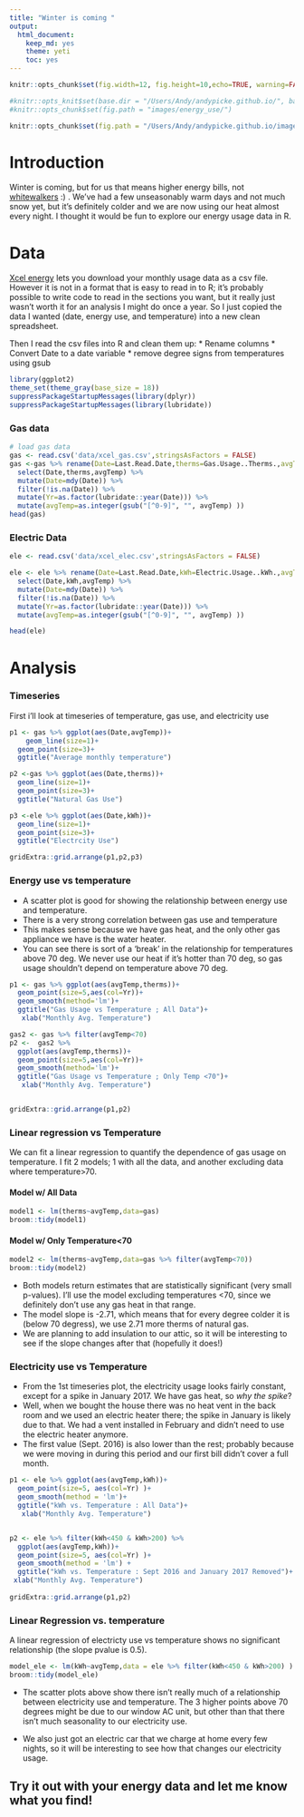 ```yaml
---
title: "Winter is coming "
output: 
  html_document: 
    keep_md: yes
    theme: yeti
    toc: yes
---
```


```r
knitr::opts_chunk$set(fig.width=12, fig.height=10,echo=TRUE, warning=FALSE, message=FALSE)

#knitr::opts_knit$set(base.dir = "/Users/Andy/andypicke.github.io/", base.url = "/")
#knitr::opts_chunk$set(fig.path = "images/energy_use/")

knitr::opts_chunk$set(fig.path = "/Users/Andy/andypicke.github.io/images/energy_use/")

```
      
# Introduction

Winter is coming, but for us that means higher energy bills, not [whitewalkers](http://gameofthrones.wikia.com/wiki/White_Walkers) :) . We've had a few unseasonably warm days and not much snow yet, but it's definitely colder and we are now using our heat almost every night. I thought it would be fun to explore our energy usage data in R. 


# Data
[Xcel energy](https://www.xcelenergy.com/) lets you download your monthly usage data as a csv file. However it is not in a format that is easy to read in to R; it's probably possible to write code to read in the sections you want, but it really just wasn't worth it for an analysis I might do once a year. So I just copied the data I wanted (date, energy use, and temperature) into a new clean spreadsheet.

Then I read the csv files into R and clean them up:
* Rename columns
* Convert Date to a date variable
* remove degree signs from temperatures using gsub



```r
library(ggplot2)
theme_set(theme_gray(base_size = 18))
suppressPackageStartupMessages(library(dplyr))
suppressPackageStartupMessages(library(lubridate))

```

### Gas data
```r
# load gas data
gas <- read.csv('data/xcel_gas.csv',stringsAsFactors = FALSE)
gas <-gas %>% rename(Date=Last.Read.Date,therms=Gas.Usage..Therms.,avgTemp=Average.Temperature) %>% 
  select(Date,therms,avgTemp) %>% 
  mutate(Date=mdy(Date)) %>% 
  filter(!is.na(Date)) %>%
  mutate(Yr=as.factor(lubridate::year(Date))) %>%
  mutate(avgTemp=as.integer(gsub("[^0-9]", "", avgTemp) ))
head(gas)

```



### Electric Data
```r

ele <- read.csv('data/xcel_elec.csv',stringsAsFactors = FALSE)

ele <- ele %>% rename(Date=Last.Read.Date,kWh=Electric.Usage..kWh.,avgTemp=Average.Temperature) %>% 
  select(Date,kWh,avgTemp) %>% 
  mutate(Date=mdy(Date)) %>% 
  filter(!is.na(Date)) %>%
  mutate(Yr=as.factor(lubridate::year(Date))) %>%
  mutate(avgTemp=as.integer(gsub("[^0-9]", "", avgTemp) ))

head(ele)

```



# Analysis


### Timeseries 
First i'll look at timeseries of temperature, gas use, and electricity use
```r
p1 <- gas %>% ggplot(aes(Date,avgTemp))+
    geom_line(size=1)+
  geom_point(size=3)+
  ggtitle("Average monthly temperature")

p2 <-gas %>% ggplot(aes(Date,therms))+
  geom_line(size=1)+
  geom_point(size=3)+
  ggtitle("Natural Gas Use")

p3 <-ele %>% ggplot(aes(Date,kWh))+
  geom_line(size=1)+
  geom_point(size=3)+
  ggtitle("Electrcity Use")

gridExtra::grid.arrange(p1,p2,p3)

```


### Energy use vs temperature
* A scatter plot is good for showing the relationship between energy use and temperature.
* There is a very strong correlation between gas use and temperature
* This makes sense because we have gas heat, and the only other gas appliance we have is the water heater.
* You can see there is sort of a 'break' in the relationship for temperatures above 70 deg. We never use our heat if it's hotter than 70 deg, so gas usage shouldn't depend on temperature above 70 deg.


```r


p1 <- gas %>% ggplot(aes(avgTemp,therms))+
  geom_point(size=5,aes(col=Yr))+
  geom_smooth(method='lm')+
  ggtitle("Gas Usage vs Temperature ; All Data")+
   xlab("Monthly Avg. Temperature")

gas2 <- gas %>% filter(avgTemp<70)
p2 <-  gas2 %>% 
  ggplot(aes(avgTemp,therms))+
  geom_point(size=5,aes(col=Yr))+
  geom_smooth(method='lm')+
  ggtitle("Gas Usage vs Temperature ; Only Temp <70")+
   xlab("Monthly Avg. Temperature")


gridExtra::grid.arrange(p1,p2)

```

### Linear regression vs Temperature

We can fit a linear regression to quantify the dependence of gas usage on temperature. I fit 2 models; 1 with all the data, and another excluding data where temperature>70.

#### Model w/ All Data
```r
model1 <- lm(therms~avgTemp,data=gas)
broom::tidy(model1)
```

#### Model w/ Only Temperature<70
```r
model2 <- lm(therms~avgTemp,data=gas %>% filter(avgTemp<70))
broom::tidy(model2)
```

* Both models return estimates that are statistically significant (very small p-values). I'll use the model excluding temperatures <70, since we definitely don't use any gas heat in that range.
* The model slope is -2.71, which means that for every degree colder it is (below 70 degress), we use 2.71 more therms of natural gas. 
* We are planning to add insulation to our attic, so it will be interesting to see if the slope changes after that (hopefully it does!)





### Electricity use vs Temperature

* From the 1st timeseries plot, the electricity usage looks fairly constant, except for a spike in January 2017. We have gas heat, so *why the spike*?
* Well, when we bought the house there was no heat vent in the back room and we used an electric heater there; the spike in January is likely due to that. We had a vent installed in February and didn't need to use the electric heater anymore. 
* The first value (Sept. 2016) is also lower than the rest; probably because we were moving in during this period and our first bill didn't cover a full month.

```r


p1 <- ele %>% ggplot(aes(avgTemp,kWh))+
  geom_point(size=5, aes(col=Yr) )+
  geom_smooth(method = 'lm')+
  ggtitle("kWh vs. Temperature : All Data")+
   xlab("Monthly Avg. Temperature")


p2 <- ele %>% filter(kWh<450 & kWh>200) %>%
  ggplot(aes(avgTemp,kWh))+
  geom_point(size=5, aes(col=Yr) )+
  geom_smooth(method = 'lm') +
  ggtitle("kWh vs. Temperature : Sept 2016 and January 2017 Removed")+
 xlab("Monthly Avg. Temperature")
   
gridExtra::grid.arrange(p1,p2)


```

### Linear Regression vs. temperature
A linear regression of electricty use vs temperature shows no significant relationship (the slope pvalue is 0.5).
```r
model_ele <- lm(kWh~avgTemp,data = ele %>% filter(kWh<450 & kWh>200) )
broom::tidy(model_ele)
```




* The scatter plots above show there isn't really much of a relationship between electricity use and temperature. The 3 higher points above 70 degrees might be due to our window AC unit, but other than that there isn't much seasonality to our electricity use.

* We also just got an electric car that we charge at home every few nights, so it will be interesting to see how that changes our electricity usage.


## Try it out with your energy data and let me know what you find!
